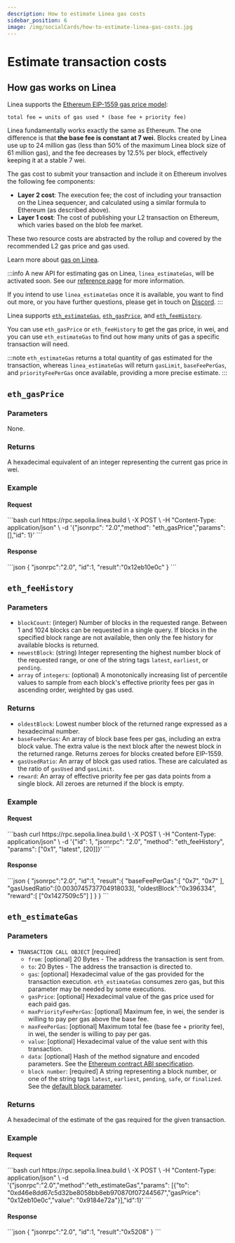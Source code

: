 ```yaml
---
description: How to estimate Linea gas costs
sidebar_position: 6
image: /img/socialCards/how-to-estimate-linea-gas-costs.jpg
---
```



# Estimate transaction costs

## How gas works on Linea

Linea supports the [Ethereum EIP-1559 gas price model](https://ethereum.org/developers/docs/gas):
```
total fee = units of gas used * (base fee + priority fee)
```

Linea fundamentally works exactly the same as Ethereum. The one difference is that **the base fee 
is constant at 7 wei.** Blocks created by Linea use up to 24 million gas (less than 50% of the 
maximum Linea block size of 61 million gas), and the fee decreases by 12.5% per block, effectively 
keeping it at a stable 7 wei.

The gas cost to submit your transaction and include it on Ethereum involves the following fee 
components:

- **Layer 2 cost**: The execution fee; the cost of including your transaction on the Linea 
  sequencer, and calculated using a similar formula to Ethereum (as described above). 
- **Layer 1 cost**: The cost of publishing your L2 transaction on Ethereum, which varies 
  based on the blob fee market.

These two resource costs are abstracted by the rollup and covered by the recommended L2 gas price
and gas used.

Learn more about [gas on Linea](./gas-on-linea.mdx).

:::info
A new API for estimating gas on Linea, `linea_estimateGas`, will be activated soon. See our 
[reference page](../../reference/api/linea-estimategas.mdx) for more information. 

If you intend to use `linea_estimateGas` once it is available, you want to find out more, or you 
have further questions, please get in touch on [Discord](https://discord.gg/linea).
:::

Linea supports [`eth_estimateGas`](https://docs.infura.io/api/networks/linea/json-rpc-methods/eth_estimategas),
[`eth_gasPrice`](https://docs.infura.io/api/networks/linea/json-rpc-methods/eth_gasprice), and
[`eth_feeHistory`](https://docs.infura.io/api/networks/linea/json-rpc-methods/eth_feehistory).

You can use `eth_gasPrice` or `eth_feeHistory` to get the gas price, in wei, and you can use 
`eth_estimateGas` to find out how many units of gas a specific transaction will need. 

:::note
`eth_estimateGas` returns a total quantity of gas estimated for the transaction, whereas
`linea_estimateGas` will return `gasLimit`, `baseFeePerGas`, and `priorityFeePerGas` once available,
providing a more precise estimate.
:::

## `eth_gasPrice`

### Parameters

None.

### Returns

A hexadecimal equivalent of an integer representing the current gas price in wei.

### Example

#### Request

<Tabs>
  <TabItem value="cURL">
    ```bash
    curl https://rpc.sepolia.linea.build \
       -X POST \
       -H "Content-Type: application/json" \
       -d '{"jsonrpc": "2.0","method": "eth_gasPrice","params": [],"id": 1}'
    ```
  </TabItem>
</Tabs>

#### Response

<Tabs>
  <TabItem value="JSON">
    ```json
    {
      "jsonrpc":"2.0",
      "id":1,
      "result":"0x12eb10e0c"
    }
    ```
  </TabItem>
</Tabs>

## `eth_feeHistory`

### Parameters 

- `blockCount`: (integer) Number of blocks in the requested range. Between 1 and 1024 blocks can be 
  requested in a single query. If blocks in the specified block range are not available, then only the 
  fee history for available blocks is returned.
- `newestBlock`: (string) Integer representing the highest number block of the requested range, or 
  one of the string tags `latest`, `earliest`, or `pending`.
- `array` of `integers`: (optional) A monotonically increasing list of percentile values to sample 
  from each block's effective priority fees per gas in ascending order, weighted by gas used.

### Returns 

- `oldestBlock`: Lowest number block of the returned range expressed as a hexadecimal number.
- `baseFeePerGas`: An array of block base fees per gas, including an extra block value. The extra 
  value is the next block after the newest block in the returned range. Returns zeroes for blocks 
  created before EIP-1559.
- `gasUsedRatio`: An array of block gas used ratios. These are calculated as the ratio of `gasUsed` 
  and `gasLimit`.
- `reward`: An array of effective priority fee per gas data points from a single block. All zeroes 
  are returned if the block is empty.

### Example 

#### Request

<Tabs>
  <TabItem value="cURL">
    ```bash
    curl https://rpc.sepolia.linea.build \
        -X POST \
        -H "Content-Type: application/json" \
        -d '{"id": 1, "jsonrpc": "2.0", "method": "eth_feeHistory", "params": ["0x1", "latest", [20]]}'
    ```
  </TabItem>
</Tabs>

#### Response

<Tabs>
  <TabItem value="JSON">
    ```json
    {
      "jsonrpc":"2.0",
      "id":1,
      "result":{
        "baseFeePerGas":[
          "0x7",
          "0x7"
          ],
        "gasUsedRatio":[0.0030745737704918033],
        "oldestBlock":"0x396334",
        "reward":[
          ["0x1427509c5"]
          ]
        }
    }
    ```
  </TabItem>
</Tabs>

## `eth_estimateGas`

### Parameters

- `TRANSACTION CALL OBJECT` [required]
  - `from`: [optional] 20 Bytes - The address the transaction is sent from.
  - `to`: 20 Bytes - The address the transaction is directed to.
  - `gas`: [optional] Hexadecimal value of the gas provided for the transaction execution. `eth_estimateGas` consumes zero gas, but this parameter may be needed by some executions.
  - `gasPrice`: [optional] Hexadecimal value of the gas price used for each paid gas.
  - `maxPriorityFeePerGas`: [optional] Maximum fee, in wei, the sender is willing to pay per gas above the base fee. 
  - `maxFeePerGas`: [optional] Maximum total fee (base fee + priority fee), in wei, the sender is willing to pay per gas. 
  - `value`: [optional] Hexadecimal value of the value sent with this transaction.
  - `data`: [optional] Hash of the method signature and encoded parameters. See the [Ethereum contract ABI specification](https://docs.soliditylang.org/en/latest/abi-spec.html).
  - `block number`: [required] A string representing a block number, or one of the string tags `latest`, `earliest`, `pending`, `safe`, or `finalized`. See the [default block parameter](https://ethereum.org/en/developers/docs/apis/json-rpc/#default-block).

### Returns

A hexadecimal of the estimate of the gas required for the given transaction.

### Example

#### Request

<Tabs>
  <TabItem value="cURL">
    ```bash
    curl https://rpc.sepolia.linea.build \
        -X POST \
        -H "Content-Type: application/json" \
        -d '{"jsonrpc":"2.0","method":"eth_estimateGas","params": [{"to": "0xd46e8dd67c5d32be8058bb8eb970870f07244567","gasPrice": "0x12eb10e0c","value": "0x9184e72a"}],"id":1}'
    ```
  </TabItem>
</Tabs>

#### Response

<Tabs>
  <TabItem value="JSON">
  ```json
  {
    "jsonrpc":"2.0",
    "id":1,
    "result":"0x5208"
  }
  ```
  </TabItem>
</Tabs>
